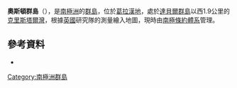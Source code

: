 {{coord|66|23|S|66|6|W|display=title}}

'''奧斯頓群島'''（{{lang-en|Owston Islands}}），是[[南極洲|南極洲]]的[[群島|群島]]，位於[[葛拉漢地|葛拉漢地]]，處於[[達貝爾群島|達貝爾群島]]以西1.9公里的[[克里斯塔爾灣|克里斯塔爾灣]]，根據[[英國|英國]]研究隊的測量繪入地圖，現時由[[南極條約體系|南極條約體系]]管理。

==參考資料==
*{{usgs-gazetteer}}

{{DEFAULTSORT:Owston Islands}}
[[Category:南極洲群島|Category:南極洲群島]]


{{GrahamCoast-geo-stub}}